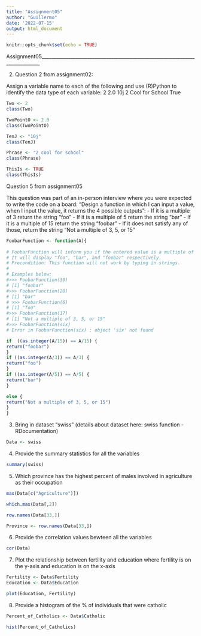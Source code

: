 ```yaml
---
title: "Assignment05"
author: "Guillermo"
date: '2022-07-15'
output: html_document
---
```


```r
knitr::opts_chunk$set(echo = TRUE)
```

Assignment05______________________________________________________________________________

2. Question 2 from assignment02: 

Assign a variable name to each of the following and use (R)Python to identify the data type of each variable:
2
2.0
10j
2 Cool for School
True

```r

Two <- 2
class(Two)

TwoPointO <- 2.0
class(TwoPointO)

TenJ <- "10j"
class(TenJ)

Phrase <- "2 cool for school"
class(Phrase)

ThisIs <- TRUE
class(ThisIs)

```


Question 5 from assignment05

This question was part of an in-person interview where you were expected to write the code on a board: "Design a function in which I can input a value, when I input the value, it returns the 4 possible outputs":
- If it is a multiple of 3 return the string "foo"
- If it is a multiple of 5 return the string "bar"
- If it is a multiple of 15 return the string "foobar"
- If it does not satisfy any of those, return the string "Not a multiple of 3, 5, or 15"


```r

FoobarFunction <- function(A){
  
# FoobarFunction will inform you if the entered value is a multiple of 3, 5, or 15. 
# It will display "foo", "bar", and "foobar" respectively.
# Precondition: This function will not work by typing in strings. 
# 
# Examples below:
#>>> FoobarFunction(30)
# [1] "foobar"
#>>> FoobarFunction(20)
# [1] "bar"
# >>> FoobarFunction(6)
# [1] "foo"
#>>> FoobarFunction(17)
# [1] "Not a multiple of 3, 5, or 15"
#>>> FoobarFunction(six)
# Error in FoobarFunction(six) : object 'six' not found

if  ((as.integer(A/15)) == A/15) {
return("foobar")
}
if ((as.integer(A/3)) == A/3) {
return("foo")
}
if ((as.integer(A/5)) == A/5) {
return("bar")
}

else {
return("Not a multiple of 3, 5, or 15")
} 
}
```


3. Bring in dataset "swiss" (details about dataset here: swiss function - RDocumentation)

```r

Data <- swiss

```

4. Provide the summary statistics for all the variables

```r
summary(swiss)
```


5. Which province has the highest percent of males involved in agriculture as their occupation 

```r

max(Data[c("Agriculture")])

which.max(Data[,2])

row.names(Data[33,])

Province <- row.names(Data[33,])


```


6. Provide the correlation values bewteen all the variables

```r

cor(Data)

```


7. Plot the relationship between fertility and education where fertility is on the y-axis and education is on the x-axis

```r

Fertility <- Data$Fertility
Education <- Data$Education

plot(Education, Fertility)

```


8. Provide a histogram of the % of individuals that were catholic

```r

Percent_of_Catholics <- Data$Catholic

hist(Percent_of_Catholics)

```

